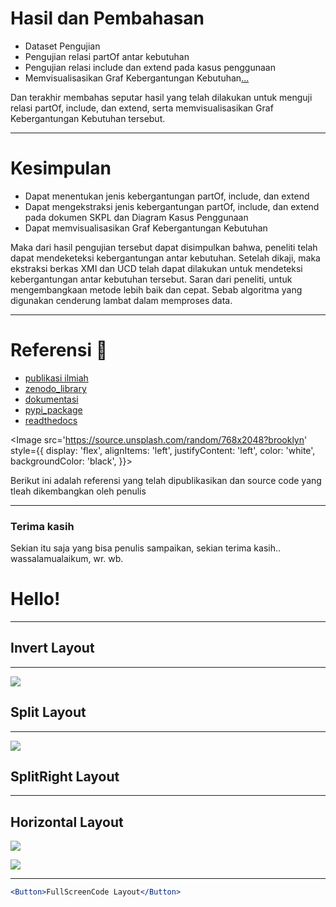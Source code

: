 
# Hasil dan Pembahasan
- Dataset Pengujian
- Pengujian relasi partOf antar kebutuhan
- Pengujian relasi include dan extend pada kasus penggunaan
- Memvisualisasikan Graf Kebergantungan Kebutuhan[...](https://docs.google.com/presentation/d/e/2PACX-1vRprVvYB9rbD4WNwIZN-wtDLuGnZlMP--e6W3piO_5Dws0aAZ5jbYBs7Y3k_m1FjeSm-2mmPHOSWXcg/pub?start=true&loop=false&delayms=10000&slide=id.p1)

<Notes>
Dan terakhir membahas seputar hasil yang telah dilakukan untuk menguji relasi partOf, include, dan extend, serta memvisualisasikan Graf Kebergantungan Kebutuhan tersebut.
</Notes>

---

# Kesimpulan
<ul>
  <Appear>
    <li>Dapat menentukan jenis kebergantungan partOf, include, dan extend </li>
    <li>Dapat mengekstraksi jenis kebergantungan partOf, include, dan extend pada dokumen SKPL dan Diagram Kasus Penggunaan</li>
    <li>Dapat memvisualisasikan Graf Kebergantungan Kebutuhan</li>
  </Appear>
</ul>

<Notes>
Maka dari hasil pengujian tersebut dapat disimpulkan bahwa, peneliti telah dapat mendeketeksi 
kebergantungan antar kebutuhan. Setelah dikaji, maka ekstraksi berkas XMI dan UCD telah dapat dilakukan untuk mendeteksi kebergantungan antar kebutuhan tersebut.
Saran dari peneliti, untuk mengembangkaan metode lebih baik dan cepat. Sebab algoritma yang digunakan cenderung lambat dalam memproses data.
</Notes>


---

# Referensi 🔖

- [publikasi ilmiah](https://ieeexplore.ieee.org/document/9315489)
- [zenodo_library](https://zenodo.org/record/5528399)
- [dokumentasi](https://asyrofist.github.io/extractreq/)
- [pypi_package](https://pypi.org/project/extractreq/)
- [readthedocs](https://extraction-requirement.readthedocs.io/en/latest)

<Image
  src='https://source.unsplash.com/random/768x2048?brooklyn'
  style={{
    display: 'flex',
    alignItems: 'left',
    justifyContent: 'left',
    color: 'white',
    backgroundColor: 'black',
  }}>

<Notes>
Berikut ini adalah referensi yang telah dipublikasikan dan source code yang tleah dikembangkan oleh penulis 
</Notes>


---
### Terima kasih
<Notes>
Sekian itu saja yang bisa penulis sampaikan, sekian terima kasih..
wassalamualaikum, wr. wb. 
</Notes>
  

# Hello!

---

<Invert>

## Invert Layout

</Invert>

---

<Split>

![](https://source.unsplash.com/random/768x2048?brooklyn)

## Split Layout

</Split>

---

<SplitRight>

![](https://source.unsplash.com/random/768x2048?brooklyn)

## SplitRight Layout

</SplitRight>

---

<Horizontal>

## Horizontal Layout

![](https://source.unsplash.com/random/768x2048?brooklyn)

![](https://source.unsplash.com/random/768x2048?brooklyn)

</Horizontal>

---

<FullScreenCode>

```jsx
<Button>FullScreenCode Layout</Button>
```

</FullScreenCode>
